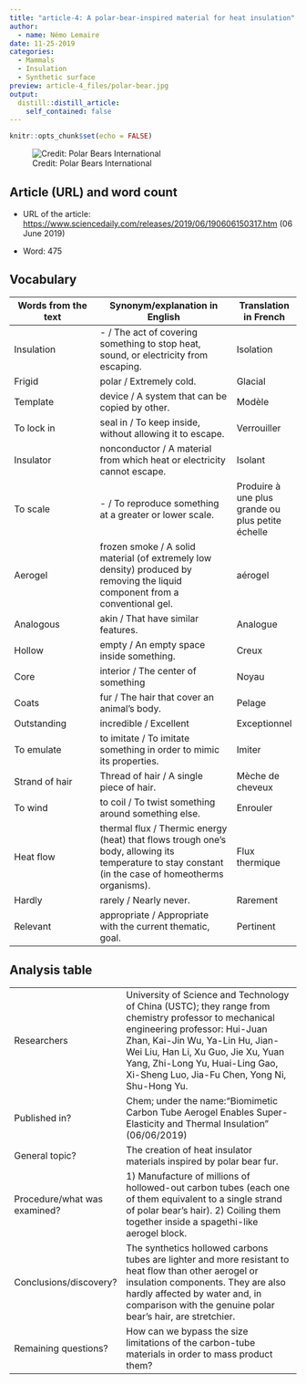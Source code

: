 ```yaml
---
title: "article-4: A polar-bear-inspired material for heat insulation"
author:
  - name: Némo Lemaire
date: 11-25-2019
categories:
  - Mammals
  - Insulation
  - Synthetic surface
preview: article-4_files/polar-bear.jpg
output:
  distill::distill_article:
    self_contained: false
---
```


```r
knitr::opts_chunk$set(echo = FALSE)
```

![Credit: Polar Bears International](article-4_files/polar-bear.jpg)

## Article (URL) and word count

* URL of the article: <https://www.sciencedaily.com/releases/2019/06/190606150317.htm> (06 June 2019)

* Word: 475

## Vocabulary 

| Words from the text | Synonym/explanation in English | Translation in French|
| ------------------- | ------------------------------ |------------|
| Insulation | - / The act of covering something to stop heat, sound, or electricity from escaping. | Isolation |
| Frigid | polar / Extremely cold. | Glacial |
| Template | device / A system that can be copied by other. | Modèle |
| To lock in | seal in / To keep inside, without allowing it to escape. | Verrouiller |
| Insulator | nonconductor / A material from which heat or electricity cannot escape. | Isolant |
|  To scale | - / To reproduce something at a greater or lower scale. | Produire à une plus grande ou plus petite échelle |
| Aerogel | frozen smoke / A solid material (of extremely low density) produced by removing the liquid component from a conventional gel. | aérogel |
| Analogous | akin / That have similar features. | Analogue |
| Hollow | empty / An empty space inside something. | Creux |
| Core | interior / The center of something | Noyau |
| Coats | fur / The hair that cover an animal's body. | Pelage |
| Outstanding | incredible / Excellent | Exceptionnel |
| To emulate | to imitate / To imitate something in order to mimic its properties. | Imiter |
| Strand of hair | Thread of hair / A single piece of hair. | Mèche de cheveux |
| To wind | to coil / To twist something around something else. | Enrouler |
| Heat flow | thermal flux  / Thermic energy (heat) that flows trough one's body, allowing its temperature to stay constant (in the case of homeotherms organisms). | Flux thermique |
| Hardly | rarely / Nearly never. | Rarement |
| Relevant | appropriate / Appropriate with the current thematic, goal. | Pertinent |

## Analysis table

|                              |                                                                     |
| ---------------------------- | ------------------------------------------------------------------- |
| Researchers                  | University of Science and Technology of China (USTC); they range from chemistry professor to mechanical engineering professor: Hui-Juan Zhan, Kai-Jin Wu, Ya-Lin Hu, Jian-Wei Liu, Han Li, Xu Guo, Jie Xu, Yuan Yang, Zhi-Long Yu, Huai-Ling Gao, Xi-Sheng Luo, Jia-Fu Chen, Yong Ni, Shu-Hong Yu. |
| Published in?                | Chem; under the name:"Biomimetic Carbon Tube Aerogel Enables Super-Elasticity and Thermal Insulation" (06/06/2019) |
| General topic?               | The creation of heat insulator materials inspired by polar bear fur. |
| Procedure/what was examined? | 1) Manufacture of millions of hollowed-out carbon tubes (each one of them equivalent to a single strand of polar bear's hair). 2) Coiling them together inside a spagethi-like aerogel block. |
| Conclusions/discovery?       | The synthetics hollowed carbons tubes are lighter and more resistant to heat flow than other aerogel or insulation components. They are also hardly affected by water and, in comparison with the genuine polar bear's hair, are stretchier. |
| Remaining questions?         | How can we bypass the size limitations of the carbon-tube materials in order to mass product them? |

